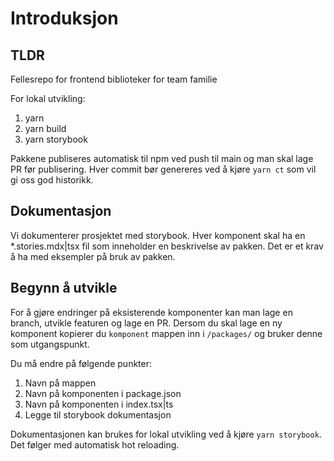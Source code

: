 
<Meta title="Introduksjon" />

# Introduksjon

## TLDR

Fellesrepo for frontend biblioteker for team familie

For lokal utvikling:

1. yarn
2. yarn build
3. yarn storybook

Pakkene publiseres automatisk til npm ved push til main og man skal lage PR før publisering.
Hver commit bør genereres ved å kjøre `yarn ct` som vil gi oss god historikk.

## Dokumentasjon

Vi dokumenterer prosjektet med storybook. Hver komponent skal ha en \*.stories.mdx|tsx fil som inneholder en beskrivelse av pakken.
Det er et krav å ha med eksempler på bruk av pakken.

## Begynn å utvikle

For å gjøre endringer på eksisterende komponenter kan man lage en branch, utvikle featuren og lage en PR.
Dersom du skal lage en ny komponent kopierer du `komponent` mappen inn i `/packages/` og bruker denne som utgangspunkt.

Du må endre på følgende punkter:

1. Navn på mappen
2. Navn på komponenten i package.json
3. Navn på komponenten i index.tsx|ts
4. Legge til storybook dokumentasjon

Dokumentasjonen kan brukes for lokal utvikling ved å kjøre `yarn storybook`.
Det følger med automatisk hot reloading.
